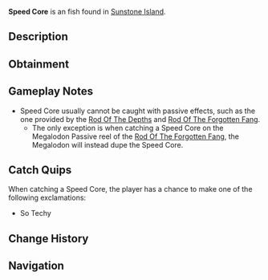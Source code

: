 {{FishInfobox
|image          = Speed Core.png
|rarity         = Exotic
|sea            = First Sea
|location       = [[Sunstone Island]]
|sublocation    = 
|sources        = Fishing Rod
|nopassive      = 1
|radar_location = 
|prog_speed     = -20
|xp             = 250
|weather        = 
|time           = 
|season         = 
|bait           = 
|base_weight    = 1.3
|base_value     = 800
|weight_range   = 0.1
|base_chance    = 0.05
|base_resil     = 100
}}
'''Speed Core''' is an {{Rarity|Exotic}} fish found in [[Sunstone Island]].

== Description ==
{{Description|Speed Core|Bestiary Entry}}

== Obtainment ==
{{Description|Dr. Crookspine might know what to do with this.|Bestiary Hint}}
{{Fish Availability|
Sunstone Island
|top_rods      = 
Ethereal Prism Rod\40891.29\153838.99;
Leviathan's Fang Rod\39940.95\181436.4;
Seraphic Rod\38557.83\156986.57;
No-Life Rod\36823.67\160049.45;
Tempest Rod\36324.28\158237.86;
Resourceful Rod\31880.34\148124.88;
Destiny Rod\34930.74\148871.3;
Heaven's Rod\30971.77\147306.57;
Trident Rod\29155.52\163529.77;
Free Spirit Rod\29137.96\162765.94;
Flimsy Rod\18053.49\142136.96;
Training Rod\15567.35\116401.98;
Long Rod\22035.74\130588.14;
Rod Of The Forgotten Fang\35949.72\153415.28;
Challenger's Rod\34050.72\154290.53;
Rod Of The Exalted One\32307.8\151224.96;
Rod Of The Depths\32171.65\153086.61;
Zeus Rod\30673.97\144965.05;
Verdant Shear Rod\29922.49\145904.93;
Blazebringer Rod\29157.36\145698.55;
Depthseeker Rod\27288.85\135064.95;
Avalanche Rod\24679.93\126141.29;
Volcanic Rod\23934.74\130658.7;
Steady Rod\9025.97\44871.04
|recommended   = Ethereal Prism Rod
}}

== Gameplay Notes ==
* Speed Core usually cannot be caught with passive effects, such as the one provided by the [[Rod Of The Depths]] and [[Rod Of The Forgotten Fang]].
** The only exception is when catching a Speed Core on the Megalodon Passive reel of the [[Rod Of The Forgotten Fang]], the Megalodon will instead dupe the Speed Core.

== Catch Quips ==
When catching a Speed Core, the player has a chance to make one of the following exclamations:
* So Techy

== Change History ==
{{Change History|{{subst:Current Version}}}}

== Navigation ==
{{Fish Navbox|Sunstone Island}}